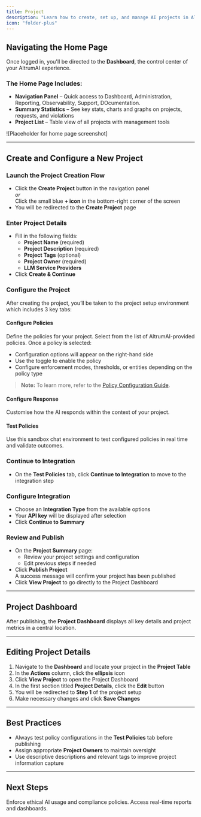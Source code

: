 ```yaml
---
title: Project
description: "Learn how to create, set up, and manage AI projects in AltrumAI"
icon: "folder-plus"
---
```


## Navigating the Home Page

Once logged in, you'll be directed to the **Dashboard**, the control center of your AltrumAI experience.

### The Home Page Includes:
- **Navigation Panel** – Quick access to Dashboard, Administration, Reporting, Observability, Support, DOcumentation.
- **Summary Statistics** – See key stats, charts and graphs on projects, requests, and violations
- **Project List** – Table view of all projects with management tools

![Placeholder for home page screenshot]

---

## Create and Configure a New Project

### Launch the Project Creation Flow

- Click the **Create Project** button in the navigation panel  
  _or_  
  Click the small blue **+ icon** in the bottom-right corner of the screen
- You will be redirected to the **Create Project** page

### Enter Project Details

- Fill in the following fields:
  - **Project Name** (required)
  - **Project Description** (required)
  - **Project Tags** (optional)
  - **Project Owner** (required)
  - **LLM Service Providers**
- Click **Create & Continue**

### Configure the Project

After creating the project, you’ll be taken to the project setup environment which includes 3 key tabs:

#### Configure Policies  
Define the policies for your project. Select from the list of AltrumAI-provided policies. Once a policy is selected:
- Configuration options will appear on the right-hand side
- Use the toggle to enable the policy
- Configure enforcement modes, thresholds, or entities depending on the policy type
> **Note:**
> To learn more, refer to the [Policy Configuration Guide](/product-guide/policies).

#### Configure Response  
Customise how the AI responds within the context of your project.

#### Test Policies  
Use this sandbox chat environment to test configured policies in real time and validate outcomes.

### Continue to Integration

- On the **Test Policies** tab, click **Continue to Integration** to move to the integration step

### Configure Integration

- Choose an **Integration Type** from the available options
- Your **API key** will be displayed after selection
- Click **Continue to Summary**

### Review and Publish

- On the **Project Summary** page:
  - Review your project settings and configuration
  - Edit previous steps if needed
- Click **Publish Project**  
  A success message will confirm your project has been published
- Click **View Project** to go directly to the Project Dashboard

---

## Project Dashboard

After publishing, the **Project Dashboard** displays all key details and project metrics in a central location.

---

## Editing Project Details

1. Navigate to the **Dashboard** and locate your project in the **Project Table**
2. In the **Actions** column, click the **ellipsis** icon
3. Click **View Project** to open the Project Dashboard
4. In the first section titled **Project Details**, click the **Edit** button
5. You will be redirected to **Step 1** of the project setup
6. Make necessary changes and click **Save Changes**

---

## Best Practices

- Always test policy configurations in the **Test Policies** tab before publishing
- Assign appropriate **Project Owners** to maintain oversight
- Use descriptive descriptions and relevant tags to improve project information capture

---

## Next Steps

<CardGroup cols={2}>
  <Card
    title="Configure Policies"
    icon="shield"
    href="/product-guide/configuring-policies-and-settings"
  >
    Enforce ethical AI usage and compliance policies.
  </Card>
  <Card
    title="Track AI Activity"
    icon="chart-line"
    href="/product-guide/generating-and-viewing-reports"
  >
    Access real-time reports and dashboards.
  </Card>
</CardGroup>
